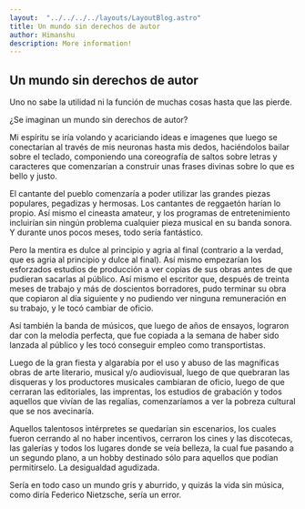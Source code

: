 ```yaml
---
layout:  "../../../../layouts/LayoutBlog.astro"
title: Un mundo sin derechos de autor
author: Himanshu
description: More information!
---
```

## Un mundo sin derechos de autor
Uno no sabe la utilidad ni la función de muchas cosas hasta que las pierde.

¿Se imaginan un mundo sin derechos de autor?

Mi espíritu se iría volando y acariciando ideas e imagenes que luego se conectarían al través de mis neuronas hasta mis dedos, haciéndolos bailar sobre el teclado, componiendo una coreografía de saltos sobre letras y caracteres que comenzarían a construir unas frases divinas sobre lo que es bello y justo.

El cantante del pueblo comenzaría a poder utilizar las grandes piezas populares, pegadizas y hermosas. Los cantantes de reggaetón harían lo propio. Así mismo el cineasta amateur, y los programas de entretenimiento incluirían sin ningún problema cualquier pieza musical en su banda sonora. Y durante unos pocos meses, todo sería fantástico.

Pero la mentira es dulce al principio y agria al final (contrario a la verdad, que es agria al principio y dulce al final). Así mismo empezarían los esforzados estudios de producción a ver copias de sus obras antes de que pudieran sacarlas al público. Así mismo el escritor que, después de treinta meses de trabajo y más de doscientos borradores, pudo terminar su obra que copiaron al día siguiente y no pudiendo ver ninguna remuneración en su trabajo, y le tocó cambiar de oficio.

Así también la banda de músicos, que luego de años de ensayos, lograron dar con la melodía perfecta, que fue copiada a la semana de haber sido lanzada al público y les tocó conseguir empleo como transportistas.

Luego de la gran fiesta y algarabía por el uso y abuso de las magníficas obras de arte literario, musical y/o audiovisual, luego de que quebraran las disqueras y los productores musicales cambiaran de oficio, luego de que cerraran las editoriales, las imprentas, los estudios de grabación y todos aquellos que vivían de las regalías, comenzaríamos a ver la pobreza cultural que se nos avecinaría.

Aquellos talentosos intérpretes se quedarían sin escenarios, los cuales fueron cerrando al no haber incentivos, cerraron los cines y las discotecas, las galerías y todos los lugares donde se veía belleza, la cual fue pasando a un segundo plano, a un hobby destinado sólo para aquellos que podían permitírselo. La desigualdad agudizada.

Sería en todo caso un mundo gris y aburrido, y quizás la vida sin música, como diría Federico Nietzsche, sería un error.